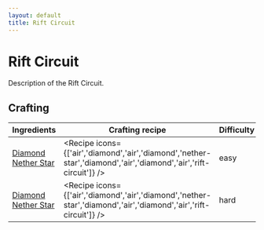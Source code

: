 ```yaml
---
layout: default
title: Rift Circuit
---
```



Rift Circuit
===================

Description of the Rift Circuit.

## Crafting

| Ingredients | Crafting recipe | Difficulty |
| ----------- | --------------- | ------------- |
| [Diamond](https://minecraft.wiki/w/Diamond)<br/>[Nether Star](https://minecraft.wiki/w/Nether_Star) | <Recipe icons={['air','diamond','air','diamond','nether-star','diamond','air','diamond','air','rift-circuit']} /> | easy |
| [Diamond](https://minecraft.wiki/w/Diamond)<br/>[Nether Star](https://minecraft.wiki/w/Nether_Star) | <Recipe icons={['air','diamond','air','diamond','nether-star','diamond','air','diamond','air','rift-circuit']} /> | hard |

